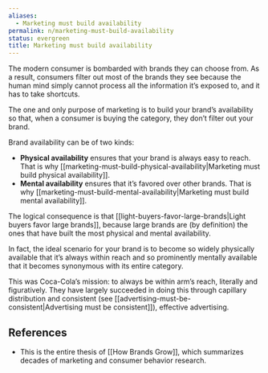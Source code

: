 ```yaml
---
aliases:
  - Marketing must build availability
permalink: n/marketing-must-build-availability
status: evergreen
title: Marketing must build availability
---
```

The modern consumer is bombarded with brands they can choose from. As a result, consumers filter out most of the brands they see because the human mind simply cannot process all the information it’s exposed to, and it has to take shortcuts.

The one and only purpose of marketing is to build your brand’s availability so that, when a consumer is buying the category, they don’t filter out your brand.

Brand availability can be of two kinds:

- **Physical availability** ensures that your brand is always easy to reach. That is why [[marketing-must-build-physical-availability|Marketing must build physical availability]].
- **Mental availability** ensures that it’s favored over other brands. That is why [[marketing-must-build-mental-availability|Marketing must build mental availability]].

The logical consequence is that [[light-buyers-favor-large-brands|Light buyers favor large brands]], because large brands are (by definition) the ones that have built the most physical and mental availability.

In fact, the ideal scenario for your brand is to become so widely physically available that it’s always within reach and so prominently mentally available that it becomes synonymous with its entire category.

This was Coca-Cola’s mission: to always be within arm’s reach, literally and figuratively. They have largely succeeded in doing this through capillary distribution and consistent (see [[advertising-must-be-consistent|Advertising must be consistent]]), effective advertising.

## References

- This is the entire thesis of [[How Brands Grow]], which summarizes decades of marketing and consumer behavior research.
